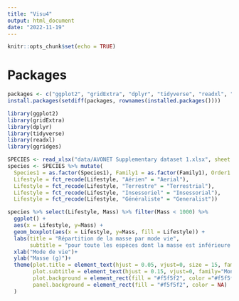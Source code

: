```yaml
---
title: "Visu4"
output: html_document
date: "2022-11-19"
---
```


```r
knitr::opts_chunk$set(echo = TRUE)
```

# Packages 
```r
packages <- c("ggplot2", "gridExtra", "dplyr", "tidyverse", "readxl", "ggridges")
install.packages(setdiff(packages, rownames(installed.packages())))

library(ggplot2)
library(gridExtra)
library(dplyr)
library(tidyverse)
library(readxl)
library(ggridges)
```

```r
SPECIES <- read_xlsx("data/AVONET Supplementary dataset 1.xlsx", sheet = 2)
species <- SPECIES %>% mutate(
  Species1 = as.factor(Species1), Family1 = as.factor(Family1), Order1 = as.factor(Order1), Lifestyle = as.factor(Primary.Lifestyle),
  Lifestyle = fct_recode(Lifestyle, "Aérien" = "Aerial"),
  Lifestyle = fct_recode(Lifestyle, "Terrestre" = "Terrestrial"), 
  Lifestyle = fct_recode(Lifestyle, "Insessoriel" = "Insessorial"),
  Lifestyle = fct_recode(Lifestyle, "Généraliste" = "Generalist"))
```

```r
species %>% select(Lifestyle, Mass) %>% filter(Mass < 1000) %>% 
  ggplot() +
  aes(x = Lifestyle, y=Mass) +
  geom_boxplot(aes(x = Lifestyle, y=Mass, fill = Lifestyle)) + 
  labs(title = "Répartition de la masse par mode vie", 
       subtitle = "pour toute les espèces dont la masse est inférieure à 1kg")+
  xlab("Mode de vie")+
  ylab("Masse (g)")+
  theme(plot.title = element_text(hjust = 0.05, vjust=0, size = 15, family="Montserrat", face="bold"),
        plot.subtitle = element_text(hjust = 0.15, vjust=0, family="Montserrat"),
        plot.background = element_rect(fill = "#f5f5f2", color ="#f5f5f2"),
        panel.background = element_rect(fill = "#f5f5f2", color = NA)
  )
```